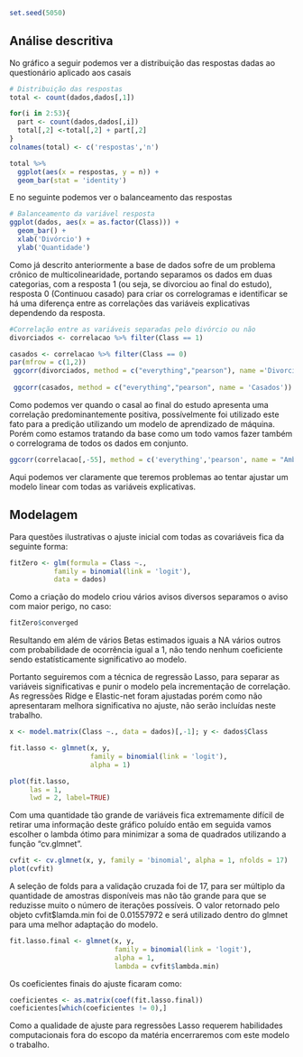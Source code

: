 ```r
set.seed(5050)
```


## Análise descritiva

No gráfico a seguir podemos ver a distribuição das respostas dadas ao questionário aplicado aos casais

```r
# Distribuição das respostas
total <- count(dados,dados[,1])

for(i in 2:53){
  part <- count(dados,dados[,i])
  total[,2] <-total[,2] + part[,2]
}
colnames(total) <- c('respostas','n')

total %>% 
  ggplot(aes(x = respostas, y = n)) + 
  geom_bar(stat = 'identity')
```

E no seguinte podemos ver o balanceamento das respostas

```r
# Balanceamento da variável resposta
ggplot(dados, aes(x = as.factor(Class))) + 
  geom_bar() +
  xlab('Divórcio') +
  ylab('Quantidade')
```

Como já descrito anteriormente a base de dados sofre de um problema crônico de multicolinearidade, portando separamos os dados em duas categorias, com a resposta 1 (ou seja, se divorciou ao final do estudo), resposta 0 (Continuou casado) para criar os correlogramas e identificar se há uma diferença entre as correlações das variáveis explicativas dependendo da resposta.

```r
#Correlação entre as variáveis separadas pelo divórcio ou não
divorciados <- correlacao %>% filter(Class == 1)

casados <- correlacao %>% filter(Class == 0)
par(mfrow = c(1,2))
 ggcorr(divorciados, method = c("everything","pearson"), name ='Divorciados')
 
 ggcorr(casados, method = c("everything","pearson", name = 'Casados'))
```

Como podemos ver quando o casal ao final do estudo apresenta uma correlação predominantemente positiva, possívelmente foi utilizado este fato para a predição utilizando um modelo de aprendizado de máquina. Porém como estamos tratando da base como um todo vamos fazer também o correlograma de todos os dados em conjunto.

```r
ggcorr(correlacao[,-55], method = c('everything','pearson', name = "Ambos"))
```

Aqui podemos ver claramente que teremos problemas ao tentar ajustar um modelo linear com todas as variáveis explicativas.

## Modelagem

Para questões ilustrativas o ajuste inicial com todas as covariáveis fica da seguinte forma:

```r
fitZero <- glm(formula = Class ~.,
           family = binomial(link = 'logit'),
           data = dados)
```

Como a criação do modelo criou vários avisos diversos separamos o aviso com maior perigo, no caso:

```r
fitZero$converged
```

Resultando em além de vários Betas estimados iguais a NA vários outros com probabilidade de ocorrência igual a 1, não tendo nenhum coeficiente sendo estatísticamente significativo ao modelo.

Portanto seguiremos com a técnica de regressão Lasso, para separar as variáveis significativas e punir o modelo pela incrementação de correlação. As regressões Ridge e Elastic-net foram ajustadas porém como não apresentaram melhora significativa no ajuste, não serão incluídas neste trabalho.

```r
x <- model.matrix(Class ~., data = dados)[,-1]; y <- dados$Class

fit.lasso <- glmnet(x, y, 
                    family = binomial(link = 'logit'), 
                    alpha = 1)

plot(fit.lasso,
     las = 1, 
     lwd = 2, label=TRUE)
```

Com uma quantidade tão grande de variáveis fica extremamente difícil de retirar uma informação deste gráfico poluído então em seguida vamos escolher o lambda ótimo para minimizar a soma de quadrados utilizando a função "cv.glmnet".
```r
cvfit <- cv.glmnet(x, y, family = 'binomial', alpha = 1, nfolds = 17) 
plot(cvfit)
```

A seleção de folds para a validação cruzada foi de 17, para ser múltiplo da quantidade de amostras disponíveis mas não tão grande para que se reduzisse muito o número de iterações possíveis. O valor retornado pelo objeto cvfit$lamda.min foi de 0.01557972 e será utilizado dentro do glmnet para uma melhor adaptação do modelo.

```r
fit.lasso.final <- glmnet(x, y, 
                          family = binomial(link = 'logit'), 
                          alpha = 1, 
                          lambda = cvfit$lambda.min)
```

Os coeficientes finais do ajuste ficaram como:

```r
coeficientes <- as.matrix(coef(fit.lasso.final))
coeficientes[which(coeficientes != 0),]
```

Como a qualidade de ajuste para regressões Lasso requerem habilidades computacionais fora do escopo da matéria encerraremos com este modelo o trabalho.